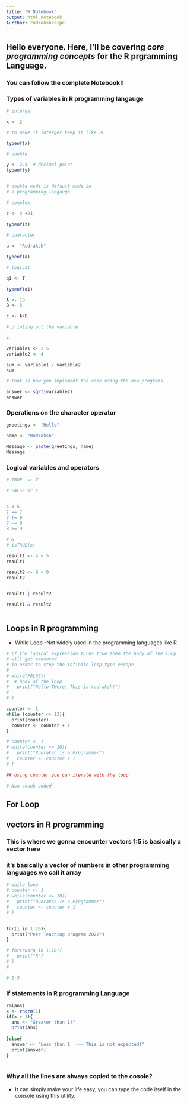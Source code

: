 ```yaml
---
title: "R Notebook"
output: html_notebook
Aurthor: rudrakshkarpe
---
```


## Hello everyone. Here, I'll be covering *core programming concepts* for the R prgramming Language.

### You can follow the complete Notebook!!
### Types of variables in R programming langauge
```r
# interger

x <- 2 

# to make it interger keep it like 2L

typeof(x)

# double
```


  

```r
y <- 2.5  # decimal point 
typeof(y)


# double mode is default mode in
# R programming langauge

# complex

z <- 3 +2i
  
typeof(z)

# character

a <- "Rudraksh"

typeof(a)

# logical 

q1 <- T

typeof(q1)
```


```r
A <- 10
B <- 5

c <- A+B

# printing out the variable

c

variable1 <- 2.5
variable2 <- 4

sum <- variable1 / variable2
sum

# That is how you implement the code using the new programs

answer <- sqrt(variable2)
answer
```


### Operations on the character operator

```r
greetings <- "Hello"

name <- "Rudraksh"

Message <- paste(greetings, name)
Message
```

### Logical variables and operators


```r
# TRUE  or T

# FALSE or F


4 < 5
7 == 7
7 != 0
7 <= 0
8 >= 9

# &
# isTRUE(x)

result1 <- 4 < 5
result1  

result2 <- 9 < 0
result2


result1 | result2

result1 & result2



```

## Loops in R programming   

- While Loop
  -Not widely used in the programming languages like R

```r



# if the logical expression turns true then the body of the loop
# will get executed
# in order to stop the infinite loop type escape
# 
# while(FALSE){
#  # body of the loop
#   print("Hello THere! This is rudraksh!")
#   
# }

counter <- 1
while (counter <= 12){
  print(counter)
  counter <- counter + 1
}

# counter <- 1
# while(counter <= 10){
#   print("Rudraksh is a Programmer")
#   counter <- counter + 1 
# }
  
## using counter you can iterate with the loop

```
```r
# New chunk added
```


## For Loop

## vectors in R programming 

### This is where we gonna encounter vectors 1:5 is basically a vector here

### it's basically a vector of numbers in other programming languages we call it array



```r
# while loop
# counter <- 1
# while(counter <= 10){
#   print("Rudraksh is a Programmer")
#   counter <- counter + 1 
# }


for(i in 1:20){
  print("Peer Teaching program 2022")
}

# for(rudra in 1:10){
#   print("R")
# }
#  

# 1:5  


```

### If statements in R programming Language

```r


rm(ans)
x <- rnorm(1)
if(x > 1){
  ans <- "Greater than 1!"
  print(ans)
  
}else{
  answer <- "Less than 1  ->> This is not expected!"
  print(answer)
}
  
```


### Why all the lines are always copied to the cosole?
- It can simply make your life easy, you can type the code itself in the console using this utility.





























